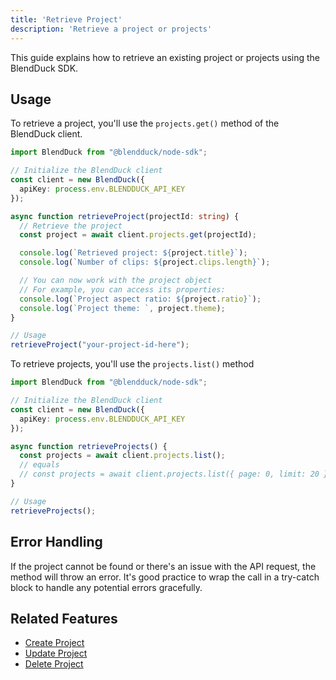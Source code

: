 ```yaml
---
title: 'Retrieve Project'
description: 'Retrieve a project or projects'
---
```


This guide explains how to retrieve an existing project or projects using the BlendDuck SDK.

## Usage

To retrieve a project, you'll use the `projects.get()` method of the BlendDuck client. 

```typescript
import BlendDuck from "@blendduck/node-sdk";

// Initialize the BlendDuck client
const client = new BlendDuck({
  apiKey: process.env.BLENDDUCK_API_KEY
});

async function retrieveProject(projectId: string) {
  // Retrieve the project
  const project = await client.projects.get(projectId);

  console.log(`Retrieved project: ${project.title}`);
  console.log(`Number of clips: ${project.clips.length}`);

  // You can now work with the project object
  // For example, you can access its properties:
  console.log(`Project aspect ratio: ${project.ratio}`);
  console.log(`Project theme: `, project.theme);
}

// Usage
retrieveProject("your-project-id-here");
```

To retrieve projects, you'll use the `projects.list()` method

```ts
import BlendDuck from "@blendduck/node-sdk";

// Initialize the BlendDuck client
const client = new BlendDuck({
  apiKey: process.env.BLENDDUCK_API_KEY
});

async function retrieveProjects() {
  const projects = await client.projects.list();
  // equals
  // const projects = await client.projects.list({ page: 0, limit: 20 });
}

// Usage
retrieveProjects();
```

## Error Handling

If the project cannot be found or there's an issue with the API request, the method will throw an error. It's good practice to wrap the call in a try-catch block to handle any potential errors gracefully.

## Related Features

- [Create Project](/features/create-project)
- [Update Project](/features/update-project)
- [Delete Project](/features/delete-project)